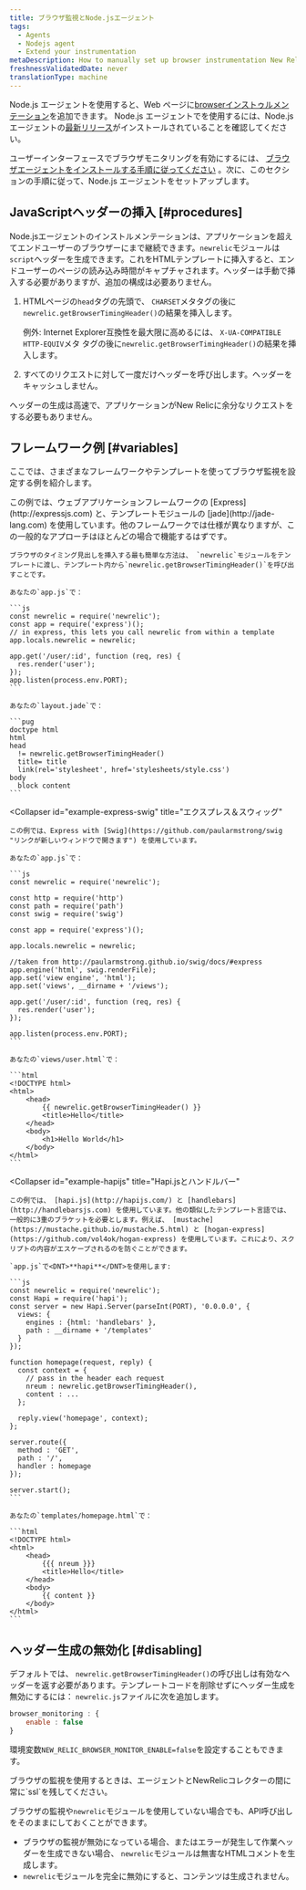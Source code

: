 ```yaml
---
title: ブラウザ監視とNode.jsエージェント
tags:
  - Agents
  - Nodejs agent
  - Extend your instrumentation
metaDescription: How to manually set up browser instrumentation New Relic's Node.js agent.
freshnessValidatedDate: never
translationType: machine
---
```


Node.js エージェントを使用すると、Web ページに[browserインストゥルメンテーション](/docs/browser/new-relic-browser/getting-started/introduction-new-relic-browser)を追加できます。 Node.js エージェントで<InlinePopover type="browser"/>を使用するには、Node.js エージェントの[最新リリース](/docs/agents/nodejs-agent/installation-configuration/installing-maintaining-nodejs#upgrading)がインストールされていることを確認してください。

ユーザーインターフェースでブラウザモニタリングを有効にするには、 [ブラウザエージェントをインストールする手順に従ってください](/docs/browser/new-relic-browser/installation/install-new-relic-browser-agent) 。次に、このセクションの手順に従って、Node.js エージェントをセットアップします。

## JavaScriptヘッダーの挿入 [#procedures]

Node.jsエージェントのインストルメンテーションは、アプリケーションを超えてエンドユーザーのブラウザーにまで継続できます。`newrelic`モジュールは`script`ヘッダーを生成できます。これをHTMLテンプレートに挿入すると、エンドユーザーのページの読み込み時間がキャプチャされます。ヘッダーは手動で挿入する必要がありますが、追加の構成は必要ありません。

1. HTMLページの`head`タグの先頭で、 `CHARSET`メタタグの後に`newrelic.getBrowserTimingHeader()`の結果を挿入します。

   例外: <DNT>Internet Explorer</DNT>互換性を最大限に高めるには、 `X-UA-COMPATIBLE HTTP-EQUIV`メタ タグの後に`newrelic.getBrowserTimingHeader()`の結果を挿入します。

2. すべてのリクエストに対して一度だけヘッダーを呼び出します。ヘッダーをキャッシュしません。

ヘッダーの生成は高速で、アプリケーションがNew Relicに余分なリクエストをする必要もありません。

## フレームワーク例 [#variables]

ここでは、さまざまなフレームワークやテンプレートを使ってブラウザ監視を設定する例を紹介します。

<CollapserGroup>
  <Collapser
    id="example-express"
    title="エクスプレスと翡翠"
  >
    この例では、ウェブアプリケーションフレームワークの [Express](http://expressjs.com) と、テンプレートモジュールの [jade](http://jade-lang.com) を使用しています。他のフレームワークでは仕様が異なりますが、この一般的なアプローチはほとんどの場合で機能するはずです。

    ブラウザのタイミング見出しを挿入する最も簡単な方法は、 `newrelic`モジュールをテンプレートに渡し、テンプレート内から`newrelic.getBrowserTimingHeader()`を呼び出すことです。

    あなたの`app.js`で：

    ```js
    const newrelic = require('newrelic');
    const app = require('express')();
    // in express, this lets you call newrelic from within a template
    app.locals.newrelic = newrelic;

    app.get('/user/:id', function (req, res) {
      res.render('user');
    });
    app.listen(process.env.PORT);
    ```

    あなたの`layout.jade`で：

    ```pug
    doctype html
    html
    head
      != newrelic.getBrowserTimingHeader()
      title= title
      link(rel='stylesheet', href='stylesheets/style.css')
    body
      block content
    ```
  </Collapser>

  <Collapser
    id="example-express-swig"
    title="エクスプレス＆スウィッグ"
  >
    この例では、Express with [Swig](https://github.com/paularmstrong/swig "リンクが新しいウィンドウで開きます") を使用しています。

    あなたの`app.js`で：

    ```js
    const newrelic = require('newrelic');

    const http = require('http')
    const path = require('path')
    const swig = require('swig')

    const app = require('express')();

    app.locals.newrelic = newrelic;

    //taken from http://paularmstrong.github.io/swig/docs/#express
    app.engine('html', swig.renderFile);
    app.set('view engine', 'html');
    app.set('views', __dirname + '/views');

    app.get('/user/:id', function (req, res) {
      res.render('user');
    });

    app.listen(process.env.PORT);
    ```

    あなたの`views/user.html`で：

    ```html
    <!DOCTYPE html>
    <html>
        <head>
            {{ newrelic.getBrowserTimingHeader() }}
            <title>Hello</title>
        </head>
        <body>
            <h1>Hello World</h1>
        </body>
    </html>
    ```
  </Collapser>

  <Collapser
    id="example-hapijs"
    title="Hapi.jsとハンドルバー"
  >
    この例では、 [hapi.js](http://hapijs.com/) と [handlebars](http://handlebarsjs.com) を使用しています。他の類似したテンプレート言語では、一般的に3重のブラケットを必要とします。例えば、 [mustache](https://mustache.github.io/mustache.5.html) と [hogan-express](https://github.com/vol4ok/hogan-express) を使用しています。これにより、スクリプトの内容がエスケープされるのを防ぐことができます。

    `app.js`で<DNT>**hapi**</DNT>を使用します:

    ```js
    const newrelic = require('newrelic');
    const Hapi = require('hapi');
    const server = new Hapi.Server(parseInt(PORT), '0.0.0.0', {
      views: {
        engines : {html: 'handlebars' },
        path : __dirname + '/templates'
      }
    });

    function homepage(request, reply) {
      const context = {
        // pass in the header each request
        nreum : newrelic.getBrowserTimingHeader(),
        content : ...
      };

      reply.view('homepage', context);
    };

    server.route({
      method : 'GET',
      path : '/',
      handler : homepage
    });

    server.start();
    ```

    あなたの`templates/homepage.html`で：

    ```html
    <!DOCTYPE html>
    <html>
        <head>
            {{{ nreum }}}
            <title>Hello</title>
        </head>
        <body>
            {{ content }}
        </body>
    </html>
    ```
  </Collapser>
</CollapserGroup>

## ヘッダー生成の無効化 [#disabling]

デフォルトでは、 `newrelic.getBrowserTimingHeader()`の呼び出しは有効なヘッダーを返す必要があります。テンプレートコードを削除せずにヘッダー生成を無効にするには： `newrelic.js`ファイルに次を追加します。

```js
browser_monitoring : {
    enable : false
}
```

環境変数`NEW_RELIC_BROWSER_MONITOR_ENABLE=false`を設定することもできます。

<Callout variant="caution">
  ブラウザの監視を使用するときは、エージェントとNewRelicコレクターの間に常に`ssl`を残してください。
</Callout>

ブラウザの監視や`newrelic`モジュールを使用していない場合でも、API呼び出しをそのままにしておくことができます。

* ブラウザの監視が無効になっている場合、またはエラーが発生して作業ヘッダーを生成できない場合、 `newrelic`モジュールは無害なHTMLコメントを生成します。
* `newrelic`モジュールを完全に無効にすると、コンテンツは生成されません。
